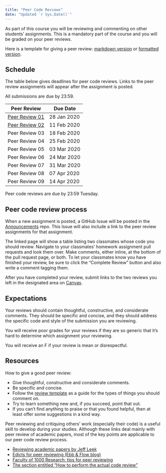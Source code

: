 ```yaml
---
title: "Peer Code Reviews"
date: "Updated `r Sys.Date()`"
---
```



As part of this course you will be reviewing and commenting on other students' 
assignments. This is a mandatory part of the course and you will be graded on 
your peer reviews.

Here is a template for giving a peer review: [markdown version](https://raw.githubusercontent.com/USF-Psych-DataSci/DataSci-home/master/content/evaluation/peer-review-template.md)
or [formatted version](/evaluation/peer-review-template).

## Schedule

The table below gives deadlines for peer code reviews. Links to the peer review
assignments will appear after the assignment is posted.

All submissions are due by 23:59.

|  Peer Review   |  Due Date   |
|----------------|-------------|
| [Peer Review 01](/evaluation/hw01/pr01) | 28 Jan 2020 |
| [Peer Review 02](/evaluation/hw01/pr02) | 11 Feb 2020 |
| Peer Review 03 | 18 Feb 2020 |
| Peer Review 04 | 25 Feb 2020 |
| Peer Review 05 | 03 Mar 2020 |
| Peer Review 06 | 24 Mar 2020 |
| Peer Review 07 | 31 Mar 2020 |
| Peer Review 08 | 07 Apr 2020 |
| Peer Review 09 | 14 Apr 2020 |

Peer code reviews are due by 23:59 Tuesday. 


## Peer code review process

When a new assignment is posted, a GitHub Issue will be posted in the
[Announcements](https://github.com/USF-Psych-DataSci-2020/Announcements) 
repo. This Issue will also include a link to the peer review assignments for
that assignment.

The linked page will show a table listing two classmates whose code you should 
review. Navigate to your classmates' homework assignment pull requests and look 
them over. Make comments, either inline, at the bottom of the pull request page,
or both. To let your classmates know you have finished your review, be sure to
click the "Complete Review" button and also write a comment tagging them.

After you have completed your review, submit links to the two reviews you left 
in the designated area on [Canvas](https://usflearn.instructure.com/courses/1481210).


## Expectations

Your reviews should contain thoughtful, constructive, and considerate comments. 
They should be specific and concise, and they should address the specific code
and style of the submission you are reviewing.

You will receive poor grades for your reviews if they are so generic that it's 
hard to determine which assignment your reviewing.

You will receive an F if your review is mean or disrespectful.


## Resources

How to give a good peer review:

- Give thoughtful, constructive and considerate comments.
- Be specific and concise.
- Follow the [review template](https://raw.githubusercontent.com/USF-Psych-DataSci/DataSci-home/master/content/evaluation/peer-review-template.md)
  as a guide for the types of things you should comment on.
- Try to learn something new and, if you succeed, point that out.
- If you can't find anything to praise or that you found helpful, then at least offer some suggestions in a kind way.

Peer reviewing and critiquing others' work (especially their code) is a useful 
skill to develop during your studies. Although these links deal mainly with peer 
review of academic papers, most of the key points are applicable to our peer 
code review process.

- [Reviewing academic papers by Jeff Leek](https://github.com/jtleek/reviews/blob/master/README.md)
- [Edicts for peer reviewing (Ebb & Flow blog)](http://evol-eco.blogspot.ca/2014/09/edicts-for-peer-reviewing.html)
- [Faculty of 1000 Research: tips for peer reviewing](http://f1000research.com/peer-reviewing-tips)
- [The section entitled "How to perform the actual code review"](http://zonca.github.io/2014/08/code-review-for-scientific-computing.html)
